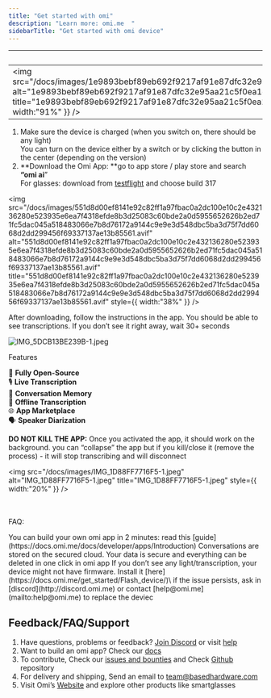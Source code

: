 ```yaml
---
title: "Get started with omi"
description: "Learn more: omi.me  "
sidebarTitle: "Get started with omi device"
---
```


| omi Dev Kit                                                                                                                                                                                                                                                                                                                                                                                                                                                                                                                                                                                                                                                                                                        | omi                                                                                      | omi glass                                                                                                                                                                                               |
| ------------------------------------------------------------------------------------------------------------------------------------------------------------------------------------------------------------------------------------------------------------------------------------------------------------------------------------------------------------------------------------------------------------------------------------------------------------------------------------------------------------------------------------------------------------------------------------------------------------------------------------------------------------------------------------------------------------------ | ---------------------------------------------------------------------------------------- | ------------------------------------------------------------------------------------------------------------------------------------------------------------------------------------------------------- |
| <img   src="/docs/images/1e9893bebf89eb692f9217af91e87dfc32e95aa21c5f0ea1c9d1f6b4c81adaa4f46d8ff503e49b64f746968834b95ce43f59accd5db51b8b4e8895e9f8ae09e20d7391fd4eacc6aa8e7edcb567c61d4d77701673767d817fbdfc77d56eb1011d76be38c1.avif"   alt="1e9893bebf89eb692f9217af91e87dfc32e95aa21c5f0ea1c9d1f6b4c81adaa4f46d8ff503e49b64f746968834b95ce43f59accd5db51b8b4e8895e9f8ae09e20d7391fd4eacc6aa8e7edcb567c61d4d77701673767d817fbdfc77d56eb1011d76be38c1.avif"   title="1e9893bebf89eb692f9217af91e87dfc32e95aa21c5f0ea1c9d1f6b4c81adaa4f46d8ff503e49b64f746968834b95ce43f59accd5db51b8b4e8895e9f8ae09e20d7391fd4eacc6aa8e7edcb567c61d4d77701673767d817fbdfc77d56eb1011d76be38c1.avif"   style={{ width:"91%" }} /> | <img   src="/docs/images/IMG_5303.png"   alt="IMG_5303.png"   style={{ width:"91%" }} /> | <img   src="/docs/images/ChatGPT_Image_May_4_2025_04_58_33_PM.webp"   alt="ChatGPT_Image_May_4_2025_04_58_33_PM.webp"   title="ChatGPT_Image_May_4_2025_04_58_33_PM.webp"   style={{ width:"100%" }} /> |

1. Make sure the device is charged (when you switch on, there should be any light) \
   You can turn on the device either by a switch or by clicking the button in the center (depending on the version)
2. \*\*Download the Omi App: \*\*go to app store / play store and search **“omi ai**”\
   For glasses: download from [testflight](https://testflight.apple.com/join/pxwQJ5U5) and choose build 317

<img
  src="/docs/images/551d8d00ef8141e92c82ff1a97fbac0a2dc100e10c2e432136280e523935e6ea7f4318efde8b3d25083c60bde2a0d5955652626b2ed71fc5dac045a518483066e7b8d76172a9144c9e9e3d548dbc5ba3d75f7dd6068d2dd299456f69337137ae13b85561.avif"
  alt="551d8d00ef8141e92c82ff1a97fbac0a2dc100e10c2e432136280e523935e6ea7f4318efde8b3d25083c60bde2a0d5955652626b2ed71fc5dac045a518483066e7b8d76172a9144c9e9e3d548dbc5ba3d75f7dd6068d2dd299456f69337137ae13b85561.avif"
  title="551d8d00ef8141e92c82ff1a97fbac0a2dc100e10c2e432136280e523935e6ea7f4318efde8b3d25083c60bde2a0d5955652626b2ed71fc5dac045a518483066e7b8d76172a9144c9e9e3d548dbc5ba3d75f7dd6068d2dd299456f69337137ae13b85561.avif"
  style={{ width:"38%" }}
/>

After downloading, follow the instructions in the app. You should be able to see transcriptions. If you don’t see it right away, wait 30\+ seconds

![IMG_5DCB13BE239B-1.jpeg](/docs/images/IMG_5DCB13BE239B-1.jpeg)

Features

🚀 **Fully Open-Source** \
🎙️ **Live Transcription** \
🧠 **Conversation Memory** \
📡 **Offline Transcription** \
🌐 **App Marketplace**\
🗣️ **Speaker Diarization**

**DO NOT KILL THE APP:** Once you activated the app, it should work on the background. you can “collapse” the app but if you kill/close it (remove the process) - it will stop transcribing and will disconnect

<img
  src="/docs/images/IMG_1D88FF7716F5-1.jpeg"
  alt="IMG_1D88FF7716F5-1.jpeg"
  title="IMG_1D88FF7716F5-1.jpeg"
  style={{ width:"20%" }}
/>

\
\
FAQ:

<AccordionGroup>
  <Accordion title="How can I build my own app?" icon="sparkles">
    You can build your own omi app in 2 minutes: read this [guide](https://docs.omi.me/docs/developer/apps/Introduction)
  </Accordion>
  <Accordion title="Where the conversations are stored?" icon="sparkles">
    Conversations are stored on the secured cloud. Your data is secure and everything can be deleted in one click in omi app
  </Accordion>
  <Accordion title="I don't see the light / transcription">
    If you don’t see any light/transcription, your device might not have firmware. Install it [here](https://docs.omi.me/get_started/Flash_device/)\
    if the issue persists, ask in [discord](http://discord.omi.me) or contact [help@omi.me](mailto:help@omi.me) to replace the deviec
  </Accordion>
</AccordionGroup>

## Feedback/FAQ/Support

1. Have questions, problems or feedback? [Join Discord](http://discord.gg/omi) or visit [help](https://intercom.help/omi-37041f50f654/en)
2. Want to build an omi app? Check our [docs](https://docs.omi.me/docs/developer/apps/Introduction)
3. To contribute, Check our [issues and bounties](https://github.com/BasedHardware/omi/issues) and Check [Github](https://github.com/BasedHardware/Friend/) repository
4. For delivery and shipping, Send an email to [team@basedhardware.com](mailto:team@basedhardware.com)
5. Visit Omi’s [Website](https://basedhardware.com/) and explore other products like smartglasses